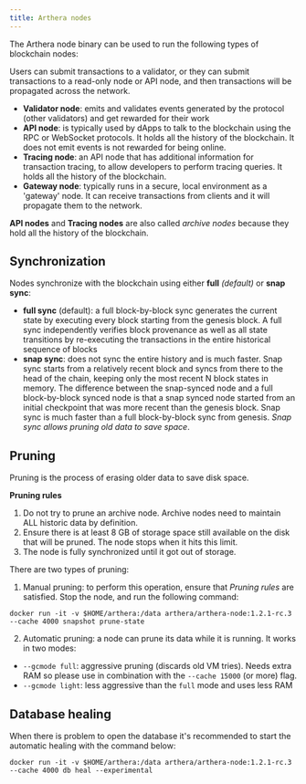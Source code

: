```yaml
---
title: Arthera nodes
---
```

The Arthera node binary can be used to run the following types of blockchain nodes:

Users can submit transactions to a validator, or they can submit transactions to a read-only node or API node, and then transactions will be propagated across the network.

- **Validator node**: emits and validates events generated by the protocol (other validators) and get rewarded for their work
- **API node**: is typically used by dApps to talk to the blockchain using the RPC or WebSocket protocols. It holds all the history of the blockchain. It does not emit events is not rewarded for being online.
- **Tracing node**: an API node that has additional information for transaction tracing, to allow developers to perform tracing queries. It holds all the history of the blockchain.
- **Gateway node**: typically runs in a secure, local environment as a 'gateway' node. It can receive transactions from clients and it will propagate them to the network.

**API nodes** and **Tracing nodes** are also called _archive nodes_ because they hold all the history of the blockchain.

## Synchronization
Nodes synchronize with the blockchain using either **full** _(default)_ or **snap sync**:

- **full sync** (default): a full block-by-block sync generates the current state by executing every block starting from the genesis block. A full sync independently verifies block provenance as well as all state transitions by re-executing the transactions in the entire historical sequence of blocks
- **snap sync**: does not sync the entire history and is much faster. Snap sync starts from a relatively recent block and syncs from there to the head of the chain, keeping only the most recent N block states in memory. The difference between the snap-synced node and a full block-by-block synced node is that a snap synced node started from an initial checkpoint that was more recent than the genesis block. Snap sync is much faster than a full block-by-block sync from genesis. _Snap sync allows pruning old data to save space_.

## Pruning
Pruning is the process of erasing older data to save disk space.

**Pruning rules**

1. Do not try to prune an archive node. Archive nodes need to maintain ALL historic data by definition.
2. Ensure there is at least 8 GB of storage space still available on the disk that will be pruned. The node stops when it hits this limit.
3. The node is fully synchronized until it got out of storage.

There are two types of pruning:

1. Manual pruning: to perform this operation, ensure that _Pruning rules_ are satisfied. Stop the node, and run the following command:

```shell
docker run -it -v $HOME/arthera:/data arthera/arthera-node:1.2.1-rc.3 --cache 4000 snapshot prune-state
```

2. Automatic pruning: a node can prune its data while it is running. It works in two modes:
  - `--gcmode full`: aggressive pruning (discards old VM tries). Needs extra RAM so please use in combination with the `--cache 15000` (or more) flag.
  - `--gcmode light`: less aggressive than the `full` mode and uses less RAM

## Database healing
When there is problem to open the database it's recommended to start the automatic healing with the command below:

```shell
docker run -it -v $HOME/arthera:/data arthera/arthera-node:1.2.1-rc.3 --cache 4000 db heal --experimental
```

